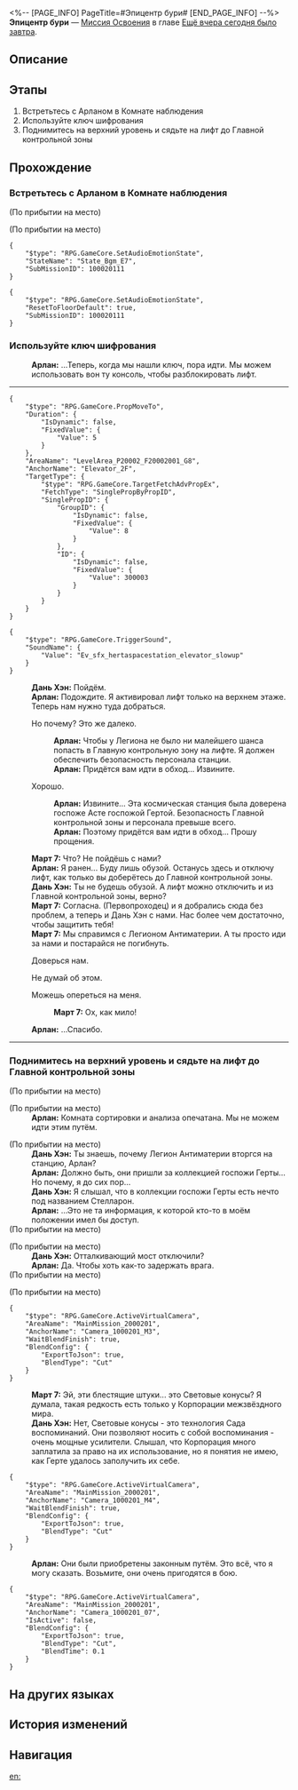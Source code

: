<%-- [PAGE_INFO]
PageTitle=#Эпицентр бури#
[END_PAGE_INFO] --%>
{{Дополнить|Диалоги.}}
{{Миссия Инфобокс
|id              = 1000202
|Название        = 
|Изображение     = Миссия Эпицентр бури.png
|Тип             = Миссия Освоения
|Событие         = 
|Глава           = Ещё вчера сегодня было завтра
|Условия         = Завершена [[Миссия Освоения]] «[[Эпицентр бури]]»
|Персонажи       = Арлан; Дань Хэн; Март 7; Первопроходец
|СтартЛокация    = [[Космическая станция «Герта»]] — [[Зона хранения]]
|Мир             = Космическая станция «Герта»
|Предыдущая      = 
|Следующая       = Момент вселенского спокойствия
|Награды         = Падение небес*1 { text = Падение небес }
}}
'''Эпицентр бури''' — [[Миссия Освоения]] в главе [[Ещё вчера сегодня было завтра]].

==Описание==
{{Описание|<!--официальное описание из Перекрёстка судеб-->}}

==Этапы==
# Встретьтесь с Арланом в Комнате наблюдения
# Используйте ключ шифрования
# Поднимитесь на верхний уровень и сядьте на лифт до Главной контрольной зоны

==Прохождение==
{{Дополнить}}

===Встретьтесь с Арланом в Комнате наблюдения===
{{Описание миссии|тип=Миссия Освоения|локация=Зона хранения|Словно в классических сценах кино, лифт не работает.<br />Хотя Дань Хэн, которого Март 7 называет ходячей энциклопедией, успел прибыть вовремя, даже он не знает, что нужно делать.<br />Но глава Отдела безопасности Арлан, которого спас Дань Хэн, должен знать ответ...<br />Как и ожидалось, Дань Хэн снова спасает положение.}}
{{Диалог Начало}}
:<!--1-second delay-->
;(По прибытии на место)

;(По прибытии на место)
<pre>{
	"$type": "RPG.GameCore.SetAudioEmotionState",
	"StateName": "State_Bgm_E7",
	"SubMissionID": 100020111
}</pre>
:{{tx}}
<pre>{
	"$type": "RPG.GameCore.SetAudioEmotionState",
	"ResetToFloorDefault": true,
	"SubMissionID": 100020111
}</pre>
{{Диалог Конец}}

===Используйте ключ шифрования===
{{Описание миссии|тип=Миссия Освоения|локация=Зона хранения|Увидев настороженный взгляд Арлана, вы заподозрили, что ключ шифрования можно использовать не только для того, чтобы получить право доступа, но и для того, чтобы подтвердить вашу личность.<br />Скорее воспользуйтесь им.}}
{{Диалог Начало}}
:<!--1-second delay-->
:'''Арлан:''' ...Теперь, когда мы нашли ключ, пора идти. Мы можем использовать вон ту консоль, чтобы разблокировать лифт.
----
:<!--0.5-second delay-->
<pre>{
	"$type": "RPG.GameCore.PropMoveTo",
	"Duration": {
		"IsDynamic": false,
		"FixedValue": {
			"Value": 5
		}
	},
	"AreaName": "LevelArea_P20002_F20002001_G8",
	"AnchorName": "Elevator_2F",
	"TargetType": {
		"$type": "RPG.GameCore.TargetFetchAdvPropEx",
		"FetchType": "SinglePropByPropID",
		"SinglePropID": {
			"GroupID": {
				"IsDynamic": false,
				"FixedValue": {
					"Value": 8
				}
			},
			"ID": {
				"IsDynamic": false,
				"FixedValue": {
					"Value": 300003
				}
			}
		}
	}
}</pre>
<pre>{
	"$type": "RPG.GameCore.TriggerSound",
	"SoundName": {
		"Value": "Ev_sfx_hertaspacestation_elevator_slowup"
	}
}</pre>
:<!--3.5-second delay-->
:'''Дань Хэн:''' Пойдём.
:'''Арлан:''' Подождите. Я активировал лифт только на верхнем этаже. Теперь нам нужно туда добраться.
:{{Диалог|Стрелка}} Но почему? Это же далеко.
::'''Арлан:''' Чтобы у Легиона не было ни малейшего шанса попасть в Главную контрольную зону на лифте. Я должен обеспечить безопасность персонала станции.
::'''Арлан:''' Придётся вам идти в обход... Извините.
:{{Диалог|Стрелка}} Хорошо.
::'''Арлан:''' Извините... Эта космическая станция была доверена госпоже Асте госпожой Гертой. Безопасность Главной контрольной зоны и персонала превыше всего.
::'''Арлан:''' Поэтому придётся вам идти в обход... Прошу прощения.
:'''Март 7:''' Что? Не пойдёшь с нами?
:'''Арлан:''' Я ранен... Буду лишь обузой. Останусь здесь и отключу лифт, как только вы доберётесь до Главной контрольной зоны.
:'''Дань Хэн:''' Ты не будешь обузой. А лифт можно отключить и из Главной контрольной зоны, верно?
:'''Март 7:''' Согласна. (Первопроходец) и я добрались сюда без проблем, а теперь и Дань Хэн с нами. Нас более чем достаточно, чтобы защитить тебя!
:'''Март 7:''' Мы справимся с Легионом Антиматерии. А ты просто иди за нами и постарайся не погибнуть.
:{{Диалог|Стрелка}} Доверься нам.
:{{Диалог|Стрелка}} Не думай об этом.
:{{Диалог|Стрелка}} Можешь опереться на меня.
::'''Март 7:''' Ох, как мило!
:'''Арлан:''' ...Спасибо.
----
{{Диалог Конец}}

===Поднимитесь на верхний уровень и сядьте на лифт до Главной контрольной зоны===
{{Описание миссии|тип=Миссия Освоения|локация=Зона хранения|Кажется, Арлан беспокоится, что будет для вас обузой. Но вы переубеждаете его, чувствуя, что между вами возникает молчаливое взаимопонимание. Вот что значит быть напарниками?<br />Скорее поднимитесь на верхний этаж вместе со своими напарниками.}}
{{Диалог Начало}}
;(По прибытии на место)

;(По прибытии на место)
:'''Арлан:''' Комната сортировки и анализа опечатана. Мы не можем идти этим путём.

;(По прибытии на место)
:'''Дань Хэн:''' Ты знаешь, почему Легион Антиматерии вторгся на станцию, Арлан?
:'''Арлан:''' Должно быть, они пришли за коллекцией госпожи Герты... Но почему, я до сих пор...
:'''Дань Хэн:''' Я слышал, что в коллекции госпожи Герты есть нечто под названием Стелларон.
:'''Арлан:''' ...Это не та информация, к которой кто-то в моём положении имел бы доступ.
;(По прибытии на место)

;(По прибытии на место)
:'''Дань Хэн:''' Отталкивающий мост отключили?
:'''Арлан:''' Да. Чтобы хоть как-то задержать врага.
;(По прибытии на место)

;(По прибытии на место)
<pre>{
	"$type": "RPG.GameCore.ActiveVirtualCamera",
	"AreaName": "MainMission_2000201",
	"AnchorName": "Camera_1000201_M3",
	"WaitBlendFinish": true,
	"BlendConfig": {
		"ExportToJson": true,
		"BlendType": "Cut"
	}
}</pre>
:<!--0.5-second delay-->
:'''Март 7:''' Эй, эти блестящие штуки... это Световые конусы? Я думала, такая редкость есть только у Корпорации межзвёздного мира.
:'''Дань Хэн:''' Нет, Световые конусы - это технология Сада воспоминаний. Они позволяют носить с собой воспоминания - очень мощные усилители. Слышал, что Корпорация много заплатила за право на их использование, но я понятия не имею, как Герте удалось заполучить их себе.
<pre>{
	"$type": "RPG.GameCore.ActiveVirtualCamera",
	"AreaName": "MainMission_2000201",
	"AnchorName": "Camera_1000201_M4",
	"WaitBlendFinish": true,
	"BlendConfig": {
		"ExportToJson": true,
		"BlendType": "Cut"
	}
}</pre>
:'''Арлан:''' Они были приобретены законным путём. Это всё, что я могу сказать. Возьмите, они очень пригодятся в бою.
<pre>{
	"$type": "RPG.GameCore.ActiveVirtualCamera",
	"AreaName": "MainMission_2000201",
	"AnchorName": "Camera_1000201_07",
	"IsActive": false,
	"BlendConfig": {
		"ExportToJson": true,
		"BlendType": "Cut",
		"BlendTime": 0.1
	}
}</pre>
:<!--0.5-second delay-->
{{Диалог Конец}}

==На других языках==
{{На других языках
|en   = Eye of the Storm
|zhs  = 漩涡止于中心
|zht  = 漩渦止於中心
|ja   = 中心で止まる渦
|ko   = 중심에 멈춘 소용돌이
|es   = El ojo de la tormenta
|fr   = L'œil de la tempête
|ru   = Эпицентр бури
|th   = กระแสน้ำวนที่จุดศูนย์กลาง
|vi   = Vòng Xoáy Kết Thúc Ở Trung Tâm
|de   = Auge des Sturms
|id   = Pusat Pusaran
|pt   = Olho da Tempestade
}}

==История изменений==
{{История изменений|3.5}}

==Навигация==
{{Миссия Освоения Навбокс|Глава }}

[[en:]]
